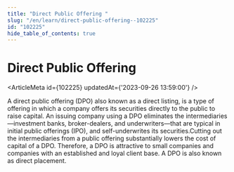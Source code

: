 ```yaml
---
title: "Direct Public Offering "
slug: "/en/learn/direct-public-offering--102225"
id: "102225"
hide_table_of_contents: true
---
```



# Direct Public Offering 

<ArticleMeta id={102225} updatedAt={'2023-09-26 13:59:00'} />
<div className='border-solid border-b border-t-0 my-4 border-[var(--ifm-color-gray-300)]' />

A direct public offering (DPO) also known as a direct listing, is a type of offering in which a company offers its securities directly to the public to raise capital. An issuing company using a DPO eliminates the intermediaries—investment banks, broker-dealers, and underwriters—that are typical in initial public offerings (IPO), and self-underwrites its securities.Cutting out the intermediaries from a public offering substantially lowers the cost of capital of a DPO. Therefore, a DPO is attractive to small companies and companies with an established and loyal client base. A DPO is also known as direct placement.
